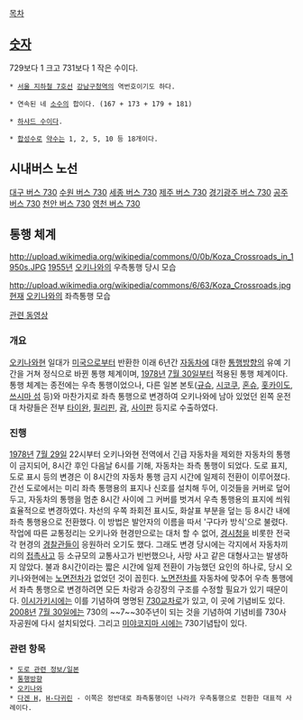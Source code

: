 [[목차]]

== [[숫자]] ==
729보다 1 크고 731보다 1 작은 수이다.

 * [[서울 지하철 7호선]] [[강남구청역]]의 역번호이기도 하다.

 * 연속된 네 [[소수]]의 합이다. (167 + 173 + 179 + 181)

 * [[하샤드 수]]이다.

 * [[합성수]]로 [[약수]]는 1, 2, 5, 10 등 18개이다.

== 시내버스 노선 ==

[[대구 버스 730]]
[[수원 버스 730]]
[[세종 버스 730]]
[[제주 버스 730]]
[[경기광주 버스 730]]
[[공주 버스 730]]
[[천안 버스 730]]
[[영천 버스 730]]

== 통행 체계 ==
http://upload.wikimedia.org/wikipedia/commons/0/0b/Koza_Crossroads_in_1950s.JPG
[[1955년]] [[오키나와]]의 우측통행 당시 모습

http://upload.wikimedia.org/wikipedia/commons/6/63/Koza_Crossroads.jpg
[[현재]] [[오키나와]]의 좌측통행 모습

[http://www.youtube.com/watch?v=xklmxmgaFWA 관련 동영상]

=== 개요 ===
[[오키나와]]현 일대가 [[미국]]으로부터 반환한 이래 6년간 [[자동차]]에 대한 [[통행방향]]의 유예 기간을 거쳐 정식으로 바뀐 통행 체계이며, [[1978년]] [[7월 30일]]부터 적용된 통행 체계이다. 통행 체계는 종전에는 우측 통행이었으나, 다른 일본 본토([[규슈]], [[시코쿠]], [[혼슈]], [[홋카이도]], [[쓰시마 섬]] 등)와 마찬가지로 좌측 통행으로 변경하여 오키나와에 남아 있었던 왼쪽 운전대 차량들은 전부 [[타이완]], [[필리핀]], [[괌]], [[사이판]] 등지로 수출하였다.

=== 진행 ===
[[1978년]] [[7월 29일]] 22시부터 오키나와현 전역에서 긴급 자동차을 제외한 자동차의 통행이 금지되어, 8시간 후인 다음날 6시를 기해, 자동차는 좌측 통행이 되었다.
도로 표지, 도로 표시 등의 변경은 이 8시간의 자동차 통행 금지 시간에 일제히 전환이 이루어졌다. 간선 도로에서는 미리 좌측 통행용의 표지나 신호를 설치해 두어, 이것들을 커버로 덮어 두고, 자동차의 통행을 멈춘 8시간 사이에 그 커버를 벗겨서 우측 통행용의 표지에 씌워 효율적으로 변경하였다. 차선의 우쪽 좌회전 표시도, 화살표 부분을 덮는 등 8시간 내에 좌측 통행용으로 전환했다. 이 방법은 발안자의 이름을 따서 '구다카 방식'으로 불렸다.
작업에 따른 교통정리는 오키나와 현경만으로는 대처 할 수 없어, [[경시청]]을 비롯한 전국 각 현경의 [[경찰관]]들이 응원하러 오기도 했다. 그래도 변경 당시에는 각지에서 자동차끼리의 [[접촉사고]] 등 소규모의 교통사고가 빈번했으나, 사망 사고 같은 대형사고는 발생하지 않았다.
불과 8시간이라는 짧은 시간에 일제 전환이 가능했던 요인의 하나로, 당시 오키나와현에는 [[노면전차]]가 없었던 것이 꼽힌다. [[노면전차]]를 자동차에 맞추어 우측 통행에서 좌측 통행으로 변경하려면 모든 차랑과 승강장의 구조를 수정할 필요가 있기 때문이다.
[[이시가키]]시에는 이를 기념하여 명명된 [http://upload.wikimedia.org/wikipedia/commons/4/47/730_Crossing_Ishigaki_Island_Japan01s3s4410.jpg 730교차로]가 있고, 이 곳에 기념비도 있다. [[2008년]] [[7월 30일]]에는 730의 ~~7~~30주년이 되는 것을 기념하여 기념비를 730사자공원에 다시 설치되었다. 그리고 [[미야코지마 시]]에는 730기념탑이 있다.

=== 관련 항목 ===
 * [[도로 관련 정보/일본]]
 * [[통행방향]]
 * [[오키나와]]
 * [[다겐 H]], [[아이슬란드|H-다귀린]] - 이쪽은 정반대로 좌측통행이던 나라가 우측통행으로 전환한 대표적 사례이다.
